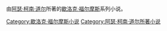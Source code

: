 由[[阿瑟·柯南·道尔|阿瑟·柯南·道尔]]所著的[[歇洛克·福尔摩斯|歇洛克·福尔摩斯]]系列小说。

[[Category:歇洛克·福尔摩斯小说|Category:歇洛克·福尔摩斯小说]]
[[Category:阿瑟·柯南·道尔所著小说|Category:阿瑟·柯南·道尔所著小说]]